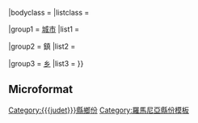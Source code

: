 {{Navbox
|name  = {{{name|<noinclude>{{PAGENAME}}</noinclude>}}}
|titleclass=adr
|title = <span class="country-name">[[羅馬尼亞]]</span><span class="region">[[{{{judet}}}縣]]</span>
|image = {{#if:{{{image<includeonly>|</includeonly>}}}
           | [[Image:{{{image}}}|100px|{{{judet}}}縣的徽章]]}}
|bodyclass = {{{bodyclass|}}}
|listclass = {{{listclass|}}}

|group1 = [[罗马尼亚城市列表|城市]]
|list1  = {{{municipalities<includeonly>|</includeonly>}}}

|group2 = 鎮
|list2  = {{{towns<includeonly>|</includeonly>}}}

|group3 = [[乡 (罗马尼亚)|乡]]
|list3  = {{{communes<includeonly>|</includeonly>}}}
}}<includeonly>[[Category:{{{judet}}}縣鄉份]]</includeonly><noinclude>
== Microformat ==
{{UF-adr}}

[[Category:羅馬尼亞縣份模板]]
</noinclude>